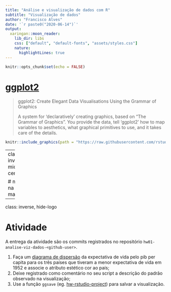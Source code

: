 ```yaml
---
title: "Análise e visualização de dados com R"
subtitle: "Visualização de dados"
author: "Francisco Alves"
date: '`r paste0("2020-06-14")`'
output: 
  xaringan::moon_reader:
    lib_dir: libs
    css: ["default", "default-fonts", "assets/styles.css"]
    nature:
      highlightLines: true
---
```


```r
knitr::opts_chunk$set(echo = FALSE)
```

# [ggplot2](https://cran.r-project.org/web/packages/ggplot2/)

> ggplot2: Create Elegant Data Visualisations Using the Grammar of Graphics
> 
> A system for 'declaratively' creating graphics, based on "The Grammar of Graphics". You provide the data, tell 'ggplot2' how to map variables to aesthetics, what graphical primitives to use, and it takes care of the details.


```r
knitr::include_graphics(path = "https://raw.githubusercontent.com/rstudio/hex-stickers/master/PNG/ggplot2.png")
```

---
class: inverse, middle, center

# mão na massa

---
class: inverse, hide-logo

# Atividade
 
A entrega da atividade são os commits registrados no repositório `hw01-analise-viz-dados-<github-user>`.
 
1. Faça um [diagrama de dispersão](https://pt.wikipedia.org/wiki/Gr%C3%A1fico_de_dispers%C3%A3o#Interpreta%C3%A7%C3%A3o) da expectativa de vida pelo pib per capita para os três países que tiveram a menor expectativa de vida em 1952 e associe o atributo estético cor ao país;
2. Deixe registrado como comentário no seu script a descrição do padrão observado na visualização;
3. Use a função `ggsave` (eg. [hw-rstudio-project](https://github.com/analise-viz-dados-master/hw-rstudio-project/blob/master/hw-rstudio-project.R)) para salvar a visualização.

